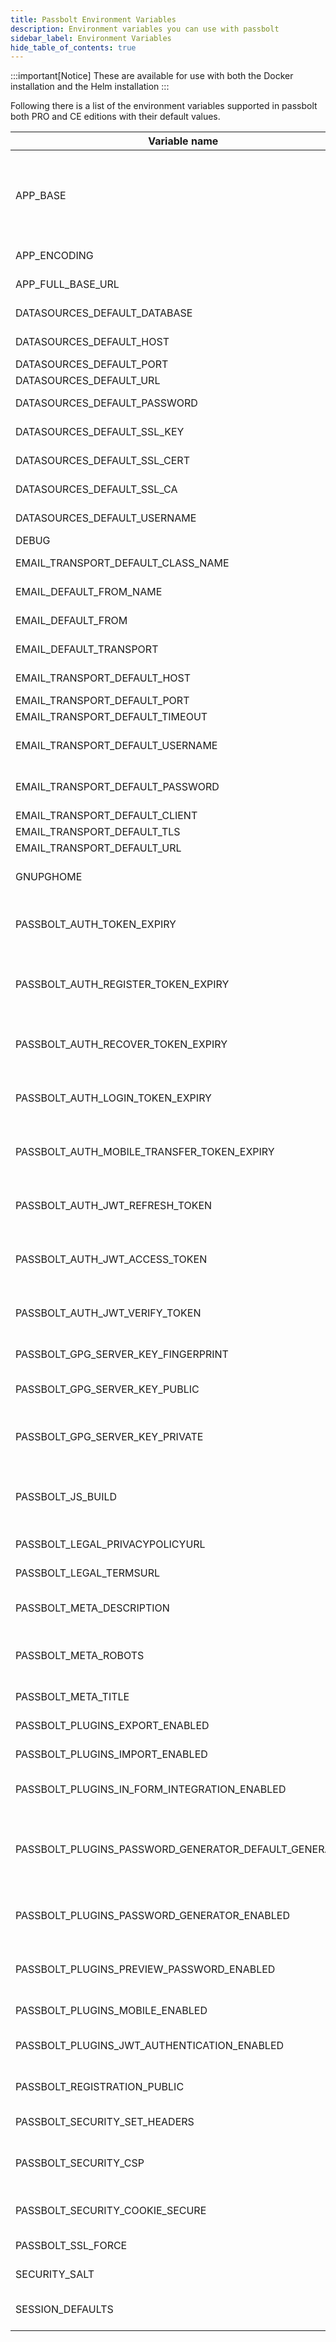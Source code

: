 ```yaml
---
title: Passbolt Environment Variables
description: Environment variables you can use with passbolt
sidebar_label: Environment Variables
hide_table_of_contents: true
---
```


:::important[Notice]
These are available for use with both the Docker installation and the Helm installation
:::

Following there is a list of the environment variables supported in passbolt both PRO and CE editions with their default values.

| Variable name                            | Description                                                               | Default value                                      |
| ---------------------------------------- | ------------------------------------------------------------------------- | -------------------------------------------------- |
| APP_BASE                                 | it allows people to specify the base subdir the application is running in | `null`                                               |
| APP_ENCODING                             | Set text encoding                                                         | `'UTF-8'`                                            |
| APP_FULL_BASE_URL                        | Passbolt base url                                                         | `'false'`                                            |
| DATASOURCES_DEFAULT_DATABASE             | Database name                                                             | `''`                                                 |
| DATASOURCES_DEFAULT_HOST                 | Database hostname                                                         | `'localhost'`                                        |
| DATASOURCES_DEFAULT_PORT                 | Database port                                                             | `3306`                                               |
| DATASOURCES_DEFAULT_URL                  | Database url                                                              | `''`                                                 |
| DATASOURCES_DEFAULT_PASSWORD             | Database password                                                         | `''`                                                 |
| DATASOURCES_DEFAULT_SSL_KEY              | Database SSL Key                                                          | `''`                                                 |
| DATASOURCES_DEFAULT_SSL_CERT             | Database SSL Cert                                                         | `''`                                                 |
| DATASOURCES_DEFAULT_SSL_CA               | Database SSL CA                                                           | `''`                                                 |
| DATASOURCES_DEFAULT_USERNAME             | Database username                                                         | `''`                                                 |
| DEBUG                                    | Debug mode                                                                | `'false'`                                            |
| EMAIL_TRANSPORT_DEFAULT_CLASS_NAME       | Email classname                                                           | `'Smtp'`                                             |
| EMAIL_DEFAULT_FROM_NAME                  | From email username                                                       | `'Passbolt'`                                         |
| EMAIL_DEFAULT_FROM                       | From email address                                                        | `'you@localhost'`                                    |
| EMAIL_DEFAULT_TRANSPORT                  | Sets transport method                                                     | `'default'`                                          |
| EMAIL_TRANSPORT_DEFAULT_HOST             | Server hostname                                                           | `'localhost'`                                        |
| EMAIL_TRANSPORT_DEFAULT_PORT             | Server port                                                               | `25`                                                 |
| EMAIL_TRANSPORT_DEFAULT_TIMEOUT          | Timeout                                                                   | `30`                                                 |
| EMAIL_TRANSPORT_DEFAULT_USERNAME         | Username for email server auth                                            | `null`                                               |
| EMAIL_TRANSPORT_DEFAULT_PASSWORD         | Password for email server auth                                            | `null`                                               |
| EMAIL_TRANSPORT_DEFAULT_CLIENT           | Client                                                                    | `null`                                               |
| EMAIL_TRANSPORT_DEFAULT_TLS              | Set tls                                                                   | `null`                                               |
| EMAIL_TRANSPORT_DEFAULT_URL              | Set url                                                                   | `null`                                               |
| GNUPGHOME                                | path to gnupghome directory                                               | `'/home/www-data/.gnupg'`                            |
| PASSBOLT_AUTH_TOKEN_EXPIRY               | Passbolt authorization token expiration                                   | `'3 days'`                                           |
| PASSBOLT_AUTH_REGISTER_TOKEN_EXPIRY      | Passbolt authorization registration token expiration                      | `'10 days'`                                          |
| PASSBOLT_AUTH_RECOVER_TOKEN_EXPIRY       | Passbolt authorization recover token expiration                           | `'1 day'`                                            |
| PASSBOLT_AUTH_LOGIN_TOKEN_EXPIRY         | Passbolt authorization token login expiration                             | `'5 minutes'`                                        |
| PASSBOLT_AUTH_MOBILE_TRANSFER_TOKEN_EXPIRY | Passbolt mobile transfer token expiration                               | `'5 minutes'`                                        |
| PASSBOLT_AUTH_JWT_REFRESH_TOKEN          | Passbolt authorization JWT refresh token                                  | `'1 month'`                                          |
| PASSBOLT_AUTH_JWT_ACCESS_TOKEN           | Passbolt authorization JWT access token                                   | `'5 minutes'`                                        |
| PASSBOLT_AUTH_JWT_VERIFY_TOKEN           | Passbolt authorization JWT verify token                                   | `'1 hour'`                                           |
| PASSBOLT_GPG_SERVER_KEY_FINGERPRINT      | GnuPG fingerprint                                                         | `null`                                               |
| PASSBOLT_GPG_SERVER_KEY_PUBLIC           | Path to GnuPG public server key                                           | `'/etc/passbolt/gpg/serverkey.asc'`                  |
| PASSBOLT_GPG_SERVER_KEY_PRIVATE          | Path to GnuPG private server key                                          | `'/etc/passbolt/gpg/serverkey_private.asc'`          |
| PASSBOLT_JS_BUILD                        | passbolt.js type of build 'development' or 'production'                   | `'production'`                                       |
| PASSBOLT_LEGAL_PRIVACYPOLICYURL          | Set legal policy URL                                                      | `''`                                                 |
| PASSBOLT_LEGAL_TERMSURL                  | Set legal terms URL                                                       | `'https://www.passbolt.com/terms'`                   |
| PASSBOLT_META_DESCRIPTION                | Set html meta description for the site                                    | `'Open source password manager for teams'`           |
| PASSBOLT_META_ROBOTS                     | Search engines indexing parameters                                        | `'noindex, nofollow'`                                |
| PASSBOLT_META_TITLE                      | Set html meta title for                                                   | `'Passbolt'`                                         |
| PASSBOLT_PLUGINS_EXPORT_ENABLED          | Enable export plugin                                                      | ``true``                                             |
| PASSBOLT_PLUGINS_IMPORT_ENABLED          | Enable import plugin                                                      | ``true``                                             |
| PASSBOLT_PLUGINS_IN_FORM_INTEGRATION_ENABLED | Enable Passbolt icon in web forms                                     | ``true``                                             |
| PASSBOLT_PLUGINS_PASSWORD_GENERATOR_DEFAULT_GENERATOR   | Default password generator (can be password or passphrase) | `password`                                           |
| PASSBOLT_PLUGINS_PASSWORD_GENERATOR_ENABLED  | Enable password generator plugin                                      | `true`                                               |
| PASSBOLT_PLUGINS_PREVIEW_PASSWORD_ENABLED          | Enable password generator preview                               | `true`                                               |
| PASSBOLT_PLUGINS_MOBILE_ENABLED          | Enable mobile plugin                                                      | `true`                                               |
| PASSBOLT_PLUGINS_JWT_AUTHENTICATION_ENABLED      | Enable jwt authentication plugin                                  | `true`                                               |
| PASSBOLT_REGISTRATION_PUBLIC             | Defines if users can register                                             | `false`                                              |
| PASSBOLT_SECURITY_SET_HEADERS            | Send CSP Headers                                                          | `true`                                               |
| PASSBOLT_SECURITY_CSP                    | CSP Headers (`true`, false or custom CSP string)                          | `true`                                               |
| PASSBOLT_SECURITY_COOKIE_SECURE         | Set MFA cookie secure flag                                                | `true`                                               |
| PASSBOLT_SSL_FORCE                       | Redirects http to https                                                   | `true`                                               |
| SECURITY_SALT                            | CakePHP security salt                                                     | `__SALT__`                                           |
| SESSION_DEFAULTS                         | Session engine configuration                                              | `'php'`                                              |

